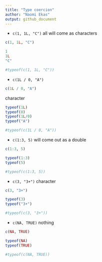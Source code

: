 ```yaml
---
title: "Type coercion"
author: "Naomi Ekas"
output: github_document
---
```


-   `c(1, 1L, "C")`
all will come as characters
```r
c(1, 1L, "C")
```

```r
1
1L
"C"
```

```r
#typeof(c(1, 1L, "C"))
```

-   `c(1L / 0, "A")`

```r
c(1L / 0, "A")
```
character

```r
typeof(1L)
typeof(0)
typeof(1L/0)
typeof("A")
```

```r
#typeof(c(1L / 0, "A"))
```

-   `c(1:3, 5)`
will come out as a double

```r
c(1:3, 5)
```

```r
typeof(1:3)
typeof(5)
```

```r
#typeof(c(1:3, 5))
```

-   `c(3, "3+")`
character

```r
c(3, "3+")
```

```r
typeof(3)
typeof("3+")
```

```r
#typeof(c(3, "3+"))
```

-   `c(NA, TRUE)`
nothing
```r
c(NA, TRUE)
```

```r
typeof(NA)
typeof(TRUE)
```

```r
#typeof(c(NA, TRUE))
```
